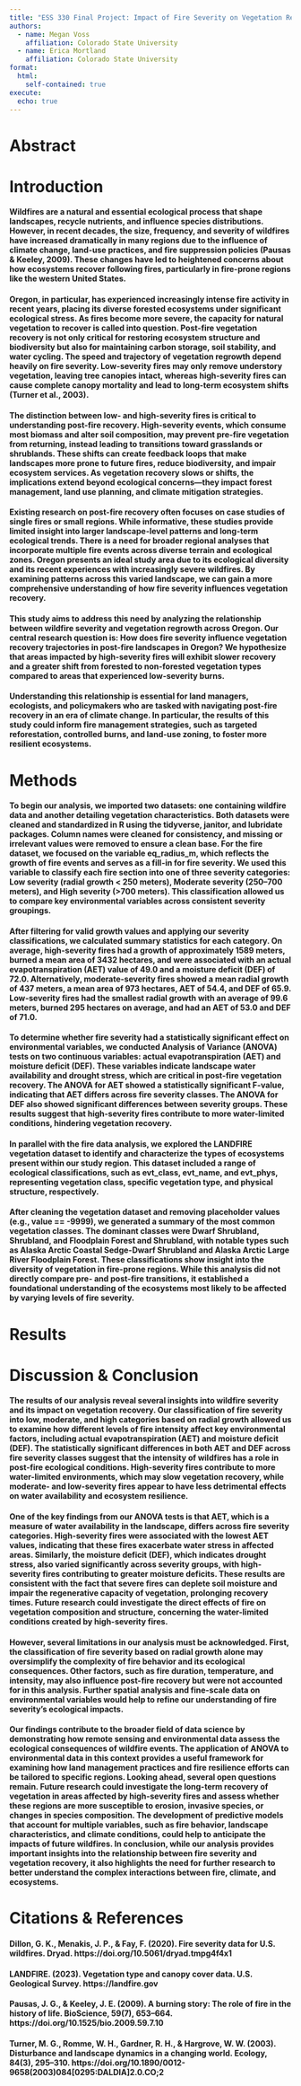```yaml
---
title: "ESS 330 Final Project: Impact of Fire Severity on Vegetation Recovery in Oregon: A Comparative Analysis Using Remote Sensing and Ecological Data"
authors:
  - name: Megan Voss
    affiliation: Colorado State University
  - name: Erica Mortland
    affiliation: Colorado State University
format:
  html:
    self-contained: true
execute:
  echo: true
---
```


# Abstract

# Introduction

#### Wildfires are a natural and essential ecological process that shape landscapes, recycle nutrients, and influence species distributions. However, in recent decades, the size, frequency, and severity of wildfires have increased dramatically in many regions due to the influence of climate change, land-use practices, and fire suppression policies (Pausas & Keeley, 2009). These changes have led to heightened concerns about how ecosystems recover following fires, particularly in fire-prone regions like the western United States.
#### Oregon, in particular, has experienced increasingly intense fire activity in recent years, placing its diverse forested ecosystems under significant ecological stress. As fires become more severe, the capacity for natural vegetation to recover is called into question. Post-fire vegetation recovery is not only critical for restoring ecosystem structure and biodiversity but also for maintaining carbon storage, soil stability, and water cycling. The speed and trajectory of vegetation regrowth depend heavily on fire severity. Low-severity fires may only remove understory vegetation, leaving tree canopies intact, whereas high-severity fires can cause complete canopy mortality and lead to long-term ecosystem shifts (Turner et al., 2003).
#### The distinction between low- and high-severity fires is critical to understanding post-fire recovery. High-severity events, which consume most biomass and alter soil composition, may prevent pre-fire vegetation from returning, instead leading to transitions toward grasslands or shrublands. These shifts can create feedback loops that make landscapes more prone to future fires, reduce biodiversity, and impair ecosystem services. As vegetation recovery slows or shifts, the implications extend beyond ecological concerns—they impact forest management, land use planning, and climate mitigation strategies.
#### Existing research on post-fire recovery often focuses on case studies of single fires or small regions. While informative, these studies provide limited insight into larger landscape-level patterns and long-term ecological trends. There is a need for broader regional analyses that incorporate multiple fire events across diverse terrain and ecological zones. Oregon presents an ideal study area due to its ecological diversity and its recent experiences with increasingly severe wildfires. By examining patterns across this varied landscape, we can gain a more comprehensive understanding of how fire severity influences vegetation recovery.
#### This study aims to address this need by analyzing the relationship between wildfire severity and vegetation regrowth across Oregon. Our central research question is: How does fire severity influence vegetation recovery trajectories in post-fire landscapes in Oregon? We hypothesize that areas impacted by high-severity fires will exhibit slower recovery and a greater shift from forested to non-forested vegetation types compared to areas that experienced low-severity burns.
#### Understanding this relationship is essential for land managers, ecologists, and policymakers who are tasked with navigating post-fire recovery in an era of climate change. In particular, the results of this study could inform fire management strategies, such as targeted reforestation, controlled burns, and land-use zoning, to foster more resilient ecosystems.

# Methods



#### To begin our analysis, we imported two datasets: one containing wildfire data and another detailing vegetation characteristics. Both datasets were cleaned and standardized in R using the tidyverse, janitor, and lubridate packages. Column names were cleaned for consistency, and missing or irrelevant values were removed to ensure a clean base. For the fire dataset, we focused on the variable eq_radius_m, which reflects the growth of fire events and serves as a fill-in for fire severity. We used this variable to classify each fire section into one of three severity categories: Low severity (radial growth < 250 meters), Moderate severity (250–700 meters), and High severity (>700 meters). This classification allowed us to compare key environmental variables across consistent severity groupings.
#### After filtering for valid growth values and applying our severity classifications, we calculated summary statistics for each category. On average, high-severity fires had a growth of approximately 1589 meters, burned a mean area of 3432 hectares, and were associated with an actual evapotranspiration (AET) value of 49.0 and a moisture deficit (DEF) of 72.0. Alternatively, moderate-severity fires showed a mean radial growth of 437 meters, a mean area of 973 hectares, AET of 54.4, and DEF of 65.9. Low-severity fires had the smallest radial growth with an average of 99.6 meters, burned 295 hectares on average, and had an AET of 53.0 and DEF of 71.0.
#### To determine whether fire severity had a statistically significant effect on environmental variables, we conducted Analysis of Variance (ANOVA) tests on two continuous variables: actual evapotranspiration (AET) and moisture deficit (DEF). These variables indicate landscape water availability and drought stress, which are critical in post-fire vegetation recovery. The ANOVA for AET showed a statistically significant F-value, indicating that AET differs across fire severity classes. The ANOVA for DEF also showed significant differences between severity groups. These results suggest that high-severity fires contribute to more water-limited conditions, hindering vegetation recovery.
#### In parallel with the fire data analysis, we explored the LANDFIRE vegetation dataset to identify and characterize the types of ecosystems present within our study region. This dataset included a range of ecological classifications, such as evt_class, evt_name, and evt_phys, representing vegetation class, specific vegetation type, and physical structure, respectively.
#### After cleaning the vegetation dataset and removing placeholder values (e.g., value == -9999), we generated a summary of the most common vegetation classes. The dominant classes were Dwarf Shrubland, Shrubland, and Floodplain Forest and Shrubland, with notable types such as Alaska Arctic Coastal Sedge-Dwarf Shrubland and Alaska Arctic Large River Floodplain Forest. These classifications show insight into the diversity of vegetation in fire-prone regions. While this analysis did not directly compare pre- and post-fire transitions, it established a foundational understanding of the ecosystems most likely to be affected by varying levels of fire severity.

# Results

# Discussion & Conclusion

#### The results of our analysis reveal several insights into wildfire severity and its impact on vegetation recovery. Our classification of fire severity into low, moderate, and high categories based on radial growth allowed us to examine how different levels of fire intensity affect key environmental factors, including actual evapotranspiration (AET) and moisture deficit (DEF). The statistically significant differences in both AET and DEF across fire severity classes suggest that the intensity of wildfires has a role in post-fire ecological conditions. High-severity fires contribute to more water-limited environments, which may slow vegetation recovery, while moderate- and low-severity fires appear to have less detrimental effects on water availability and ecosystem resilience.
#### One of the key findings from our ANOVA tests is that AET, which is a measure of water availability in the landscape, differs across fire severity categories. High-severity fires were associated with the lowest AET values, indicating that these fires exacerbate water stress in affected areas. Similarly, the moisture deficit (DEF), which indicates drought stress, also varied significantly across severity groups, with high-severity fires contributing to greater moisture deficits. These results are consistent with the fact that severe fires can deplete soil moisture and impair the regenerative capacity of vegetation, prolonging recovery times. Future research could investigate the direct effects of fire on vegetation composition and structure, concerning the water-limited conditions created by high-severity fires.
#### However, several limitations in our analysis must be acknowledged. First, the classification of fire severity based on radial growth alone may oversimplify the complexity of fire behavior and its ecological consequences. Other factors, such as fire duration, temperature, and intensity, may also influence post-fire recovery but were not accounted for in this analysis. Further spatial analysis and fine-scale data on environmental variables would help to refine our understanding of fire severity’s ecological impacts.
#### Our findings contribute to the broader field of data science by demonstrating how remote sensing and environmental data assess the ecological consequences of wildfire events. The application of ANOVA to environmental data in this context provides a useful framework for examining how land management practices and fire resilience efforts can be tailored to specific regions. Looking ahead, several open questions remain. Future research could investigate the long-term recovery of vegetation in areas affected by high-severity fires and assess whether these regions are more susceptible to erosion, invasive species, or changes in species composition. The development of predictive models that account for multiple variables, such as fire behavior, landscape characteristics, and climate conditions, could help to anticipate the impacts of future wildfires. In conclusion, while our analysis provides important insights into the relationship between fire severity and vegetation recovery, it also highlights the need for further research to better understand the complex interactions between fire, climate, and ecosystems.

# Citations & References

#### Dillon, G. K., Menakis, J. P., & Fay, F. (2020). Fire severity data for U.S. wildfires. Dryad. https://doi.org/10.5061/dryad.tmpg4f4x1
#### LANDFIRE. (2023). Vegetation type and canopy cover data. U.S. Geological Survey. https://landfire.gov
#### Pausas, J. G., & Keeley, J. E. (2009). A burning story: The role of fire in the history of life. BioScience, 59(7), 653–664. https://doi.org/10.1525/bio.2009.59.7.10
#### Turner, M. G., Romme, W. H., Gardner, R. H., & Hargrove, W. W. (2003). Disturbance and landscape dynamics in a changing world. Ecology, 84(3), 295–310. https://doi.org/10.1890/0012-9658(2003)084[0295:DALDIA]2.0.CO;2




